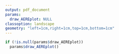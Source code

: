 ```yaml
---
output: pdf_document
params:
  draw_AEREplot: NULL
classoption: landscape
geometry: "left=1cm,right=1cm,top=1cm,bottom=1cm"
---
```


```r
if (!is.null(params$draw_AEREplot))
  params$draw_AEREplot()
```
 
